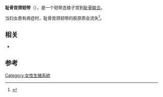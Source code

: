 {{Infobox anatomy
| Name        = 耻骨宫颈韧带
| Latin       = ligamentum pubocervicale
| GraySubject =
| GrayPage    =
| Image       =
| Caption     =
| Width       =
| Image2      =
| Caption2    =
| Precursor   =
| System      =
| Artery      =
| Vein        =
| Nerve       =
| Lymph       =
| MeshName    =
| MeshNumber  =
| Dorlands    =
| DorlandsID  =
}}
'''耻骨宫颈韧带'''（{{lang|en|'''pubocervical ligament'''}}），是一个韧带连接子宫到[[耻骨联合|耻骨联合]]。

当妇女患有{{le|阴道脱出|vaginal prolapse}}病症时，耻骨宫颈韧带的胶原质会流失<ref name="pmid18415038">{{cite journal |author=Read RC |title=Signs of herniosis in women with vaginal prolapse and/or stress incontinence |journal=Hernia |volume=12 |issue=5 |pages=449–52 |date=October 2008 |pmid=18415038 |doi=10.1007/s10029-008-0372-2 |url= |accessdate=2010-03-11}}</ref>。

==相关==
* {{le|膀胱突出|Cystocele}}

==参考==
{{Reflist}}
{{女性生殖系統}}
[[Category:女性生殖系統|Category:女性生殖系統]]